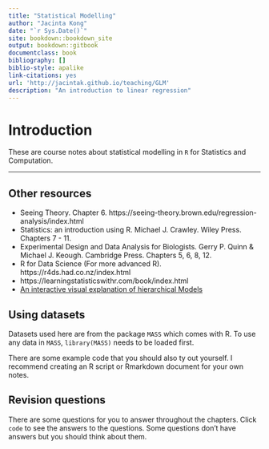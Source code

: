 ```yaml
---
title: "Statistical Modelling"
author: "Jacinta Kong"
date: "`r Sys.Date()`"
site: bookdown::bookdown_site
output: bookdown::gitbook
documentclass: book
bibliography: []
biblio-style: apalike
link-citations: yes
url: 'http://jacintak.github.io/teaching/GLM'
description: "An introduction to linear regression"
---
```


# Introduction 

These are course notes about statistical modelling in `R` for Statistics and Computation.

***
  
## Other resources
  
* Seeing Theory. Chapter 6. https://seeing-theory.brown.edu/regression-analysis/index.html
* Statistics: an introduction using R. Michael J. Crawley. Wiley Press. Chapters 7 - 11.
* Experimental Design and Data Analysis for Biologists. Gerry P. Quinn & Michael J. Keough. Cambridge Press. Chapters 5, 6, 8, 12.
* R for Data Science (For more advanced R). https://r4ds.had.co.nz/index.html
* https://learningstatisticswithr.com/book/index.html
* [An interactive visual explanation of hierarchical Models](http://mfviz.com/hierarchical-models/)

## Using datasets

Datasets used here are from the package `MASS` which comes with R. To use any data in `MASS`, `library(MASS)` needs to be loaded first.

There are some example code that you should also ty out yourself. I recommend creating an R script or Rmarkdown document for your own notes.

## Revision questions

There are some questions for you to answer throughout the chapters. Click `code` to see the answers to the questions. Some questions don't have answers but you should think about them. 